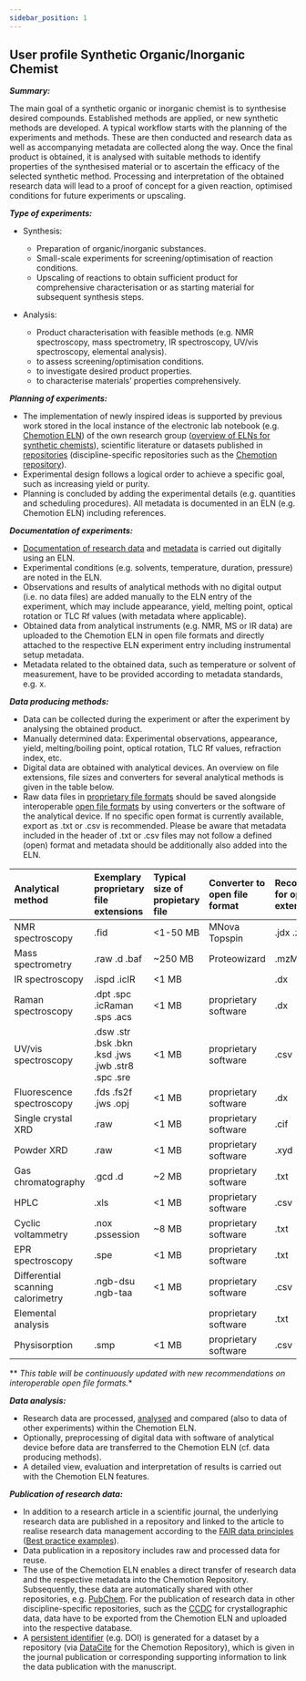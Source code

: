 ```yaml
---
sidebar_position: 1
---
```


## User profile Synthetic Organic/Inorganic Chemist

***Summary:***

The main goal of a synthetic organic or inorganic chemist is to synthesise desired compounds. Established methods are applied, or new synthetic methods are developed. A typical workflow starts with the planning of the experiments and methods. These are then conducted and research data as well as accompanying metadata are collected along the way. Once the final product is obtained, it is analysed with suitable methods to identify properties of the synthesised material or to ascertain the efficacy of the selected synthetic method. Processing and interpretation of the obtained research data will lead to a proof of concept for a given reaction, optimised conditions for future experiments or upscaling.

***Type of experiments:***

- Synthesis: 
    - Preparation of organic/inorganic substances.
    - Small-scale experiments for screening/optimisation of reaction conditions.
    - Upscaling of reactions to obtain sufficient product for comprehensive characterisation or as starting material for subsequent synthesis steps.


- Analysis:
    - Product characterisation with feasible methods (e.g. NMR spectroscopy, mass spectrometry, IR spectroscopy, UV/vis spectroscopy, elemental analysis).
    - to assess screening/optimisation conditions.
    - to investigate desired product properties.
    - to characterise materials’ properties comprehensively.

***Planning of experiments:***

- The implementation of newly inspired ideas is supported by previous work stored in the local instance of the electronic lab notebook (e.g. [Chemotion ELN](https://www.chemotion.net/chemotionsaurus/index.html)) of the own research group ([overview of ELNs for synthetic chemists](/docs/Topics%20and%20Concepts/ELN)), scientific literature or datasets published in [repositories](/docs/Topics%20and%20Concepts/Repositories) (discipline-specific repositories such as the [Chemotion repository](https://www.chemotion-repository.net/welcome)).
- Experimental design follows a logical order to achieve a specific goal, such as increasing yield or purity.
- Planning is concluded by adding the experimental details (e.g. quantities and scheduling procedures). All metadata is documented in an ELN (e.g. Chemotion ELN) including references.

***Documentation of experiments:***

- [Documentation of research data](/docs/Problems/Data%20Documentation) and [metadata](/docs/Topics%20and%20Concepts/Metadata) is carried out digitally using an ELN.
- Experimental conditions (e.g. solvents, temperature, duration, pressure) are noted in the ELN.
- Observations and results of analytical methods with no digital output (i.e. no data files) are added manually to the ELN entry of the experiment, which may include appearance, yield, melting point, optical rotation or TLC Rf values (with metadata where applicable).
- Obtained data from analytical instruments (e.g. NMR, MS or IR data) are uploaded to the Chemotion ELN in open file formats and directly attached to the respective ELN experiment entry including instrumental setup metadata.
- Metadata related to the obtained data, such as temperature or solvent of measurement, have to be provided according to metadata standards, e.g. x.

***Data producing methods:***

- Data can be collected during the experiment or after the experiment by analysing the obtained product.
- Manually determined data: Experimental observations, appearance, yield, melting/boiling point, optical rotation, TLC Rf values, refraction index, etc.
- Digital data are obtained with analytical devices. An overview on file extensions, file sizes and converters for several analytical methods is given in the table below.
- Raw data files in [proprietary file formats](/docs/Topics%20and%20Concepts/Data%20format%20standards) should be saved alongside interoperable [open file formats](/docs/Topics%20and%20Concepts/Data%20format%20standards) by using converters or the software of the analytical device. If no specific open format is currently available, export as .txt or .csv is recommended. Please be aware that metadata included in the header of .txt or .csv files may not follow a defined (open) format and metadata should be additionally also added into the ELN.

|Analytical method|Exemplary proprietary file extensions|Typical size of propietary file|Converter to open file format|Recommendation for open file extension*|File size of open format|
|:------------|:-----------------|:--------|:--------|:------------|:--------------|
|NMR spectroscopy|.fid|<1-50 MB|MNova  Topspin|.jdx  .zip|~1 MB|
|Mass spectrometry|.raw   .d   .baf|~250 MB|Proteowizard|.mzML|~250 MB|
|IR spectroscopy|.ispd .icIR|<1 MB| |.dx|<1 MB|
|Raman spectroscopy|.dpt   .spc  .icRaman  .sps  .acs|<1 MB|proprietary software|.dx|<1 MB|
|UV/vis spectroscopy|.dsw   .str   .bsk   .bkn   .ksd   .jws   .jwb   .str8   .spc   .sre|<1 MB|proprietary software|.csv|<1 MB|
|Fluorescence spectroscopy|.fds   .fs2f   .jws   .opj|<1 MB|proprietary software|.dx|<1 MB|
|Single crystal XRD|.raw|<1 MB|proprietary software|.cif|<1 MB|
|Powder XRD|.raw|<1 MB|proprietary software|.xyd|<1 MB|
|Gas chromatography|.gcd   .d|~2 MB|proprietary software|.txt|<1 MB|
|HPLC|.xls|<1 MB|proprietary software|.csv|<1 MB|
|Cyclic voltammetry|.nox   .pssession|~8 MB|proprietary software|.txt|<1 MB|
|EPR spectroscopy|.spe|<1 MB|proprietary software|.txt|<1 MB|
|Differential scanning calorimetry|.ngb-dsu   .ngb-taa|<1 MB|proprietary software|.csv|<1 MB|
|Elemental analysis| | |proprietary software|.txt|<1 MB|
|Physisorption|.smp|<1 MB|proprietary software|.csv|<1 MB|

** *This table will be continuously updated with new recommendations on interoperable open file formats.**

***Data analysis:***

- Research data are processed, [analysed](/docs/Problems/Data%20analysis) and compared (also to data of other experiments) within the Chemotion ELN.
- Optionally, preprocessing of digital data with software of analytical device before data are transferred to the Chemotion ELN (cf. data producing methods).
- A detailed view, evaluation and interpretation of results is carried out with the Chemotion ELN features.

***Publication of research data:***

- In addition to a research article in a scientific journal, the underlying research data are published in a repository and linked to the article to realise research data management according to the [FAIR data principles](/docs/Topics%20and%20Concepts/FAIR%20data%20principles) ([Best practice examples](/docs/Topics%20and%20Concepts/Best%20practice)).
- Data publication in a repository includes raw and processed data for reuse.
- The use of the Chemotion ELN enables a direct transfer of research data and the respective metadata into the Chemotion Repository. Subsequently, these data are automatically shared with other repositories, e.g. [PubChem](https://pubchem.ncbi.nlm.nih.gov/). For the publication of research data in other discipline-specific repositories, such as the [CCDC](https://www.ccdc.cam.ac.uk/) for crystallographic data, data have to be exported from the Chemotion ELN and uploaded into the respective database.
- A [persistent identifier](/docs/Topics%20and%20Concepts/PID) (e.g. DOI) is generated for a dataset by a repository (via [DataCite](https://datacite.org/) for the Chemotion Repository), which is given in the journal publication or corresponding supporting information to link the data publication with the manuscript.
